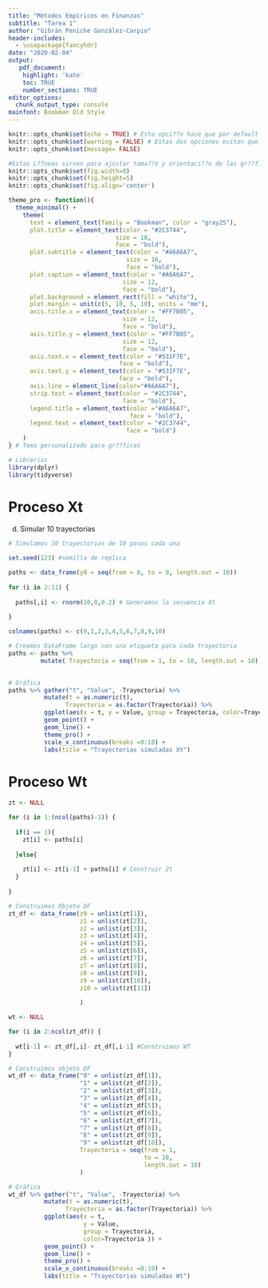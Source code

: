 ---
title: "Métodos Empíricos en Finanzas"
subtitle: "Tarea 1"
author: "Gibrán Peniche González-Carpio"
header-includes: 
  - \usepackage{fancyhdr}
date: "2020-02-04"
output: 
   pdf_document:
    highlight: 'kate'
    toc: TRUE
    number_sections: TRUE
editor_options: 
  chunk_output_type: console
mainfont: Bookman Old Style
---

```{r setup, include=FALSE}
knitr::opts_chunk$set(echo = TRUE) # Esta opci??n hace que por default se imprima el c??digo
knitr::opts_chunk$set(warning = FALSE) # Estas dos opciones evitan que se impriman mensajes a la hora de generar el pdf
knitr::opts_chunk$set(message= FALSE)

#Estas L??neas sirven para ajustar tama??o y orientaci??n de las gr??ficas
knitr::opts_chunk$set(fig.width=8)
knitr::opts_chunk$set(fig.height=5)
knitr::opts_chunk$set(fig.align='center')

theme_pro <- function(){
  theme_minimal() +
    theme(
      text = element_text(family = "Bookman", color = "gray25"),
      plot.title = element_text(color = "#2C3744", 
                              size = 18, 
                              face = "bold"),
      plot.subtitle = element_text(color = "#A6A6A7",
                                 size = 16,
                                 face = "bold"),
      plot.caption = element_text(color = "#A6A6A7",
                                size = 12,
                                face = "bold"),
      plot.background = element_rect(fill = "white"),
      plot.margin = unit(c(5, 10, 5, 10), units = "mm"),
      axis.title.x = element_text(color = "#FF7B05",
                                size = 12,
                                face = "bold"),
      axis.title.y = element_text(color = "#FF7B05",
                                size = 12,
                                face = "bold"),
      axis.text.x = element_text(color = "#531F7E",
                               face = "bold"),
      axis.text.y = element_text(color = "#531F7E",
                               face = "bold"),
      axis.line = element_line(color="#A6A6A7"),
      strip.text = element_text(color = "#2C3744",
                                face = "bold"),
      legend.title = element_text(color ="#A6A6A7",
                                  face = "bold"),
      legend.text = element_text(color = "#2C3744",
                                 face = "bold")
    )
} # Tema personalizado para gr??ficas

```

\thispagestyle{empty}
\pagebreak
\newpage
\pagenumbering{arabic} 

\fancyhead[L]{\thepage}
\fancyfoot[C]{Gibrán Peniche}
\pagestyle{fancy}
\addtolength{\headheight}{1.0cm}
\pagestyle{fancyplain}


```{r libraries}

# Librerias
library(dplyr)
library(tidyverse)

```


# Proceso Xt

  d. Simular 10 trayectorias
  
```{r p1}

# Simulamos 10 trayectorias de 10 pasos cada una

set.seed(123) #semilla de replica 

paths <- data_frame(y0 = seq(from = 0, to = 0, length.out = 10))  
          
for (i in 2:11) {
  
  paths[,i] <- rnorm(10,0,0.2) # Generamos la secuencia Xt
  
}

colnames(paths) <- c(0,1,2,3,4,5,6,7,8,9,10)

# Creamos DataFrame largo con una etiqueta para cada trayectoria
paths <- paths %>% 
         mutate( Trayectoria = seq(from = 1, to = 10, length.out = 10)) 
         

# Gráfica
paths %>% gather("t", "Value", -Trayectoria) %>% 
          mutate(t = as.numeric(t),
                Trayectoria = as.factor(Trayectoria)) %>% 
          ggplot(aes(x = t, y = Value, group = Trayectoria, color=Trayectoria )) +
          geom_point() +
          geom_line() +
          theme_pro() +
          scale_x_continuous(breaks =0:10) +
          labs(title = "Trayectorias simuladas Xt")

```

\pagebreak

# Proceso Wt

```{r p3}

zt <- NULL

for (i in 1:(ncol(paths)-1)) {
  
  if(i == 1){
    zt[i] <- paths[i]
    
  }else{
    
    zt[i] <- zt[i-1] + paths[i] # Construir Zt
  }
 
}

# Construimos Objeto DF
zt_df <- data_frame(z0 = unlist(zt[1]),
                    z1 = unlist(zt[2]),
                    z2 = unlist(zt[3]),
                    z3 = unlist(zt[4]),
                    z4 = unlist(zt[5]),
                    z5 = unlist(zt[6]),
                    z6 = unlist(zt[7]),
                    z7 = unlist(zt[8]),
                    z8 = unlist(zt[9]),
                    z9 = unlist(zt[10]),
                    z10 = unlist(zt[11])
                    
                    )

wt <- NULL

for (i in 2:ncol(zt_df)) {
  
  wt[i-1] <- zt_df[,i]- zt_df[,i-1] #Construimos WT
}

# Construimos objeto DF
wt_df <- data_frame("0" = unlist(zt_df[1]),
                    "1" = unlist(zt_df[2]),
                    "2" = unlist(zt_df[3]),
                    "3" = unlist(zt_df[4]),
                    "4" = unlist(zt_df[5]),
                    "5" = unlist(zt_df[6]),
                    "6" = unlist(zt_df[7]),
                    "7" = unlist(zt_df[8]),
                    "8" = unlist(zt_df[9]),
                    "9" = unlist(zt_df[10]),
                    Trayectoria = seq(from = 1, 
                                      to = 10, 
                                      length.out = 10)
                    )

# Gráfica
wt_df %>% gather("t", "Value", -Trayectoria) %>% 
          mutate(t = as.numeric(t),
                Trayectoria = as.factor(Trayectoria)) %>% 
          ggplot(aes(x = t, 
                     y = Value, 
                     group = Trayectoria, 
                     color=Trayectoria )) +
          geom_point() +
          geom_line() +
          theme_pro() +
          scale_x_continuous(breaks =0:10) +
          labs(title = "Trayectorias simuladas Wt")


```

